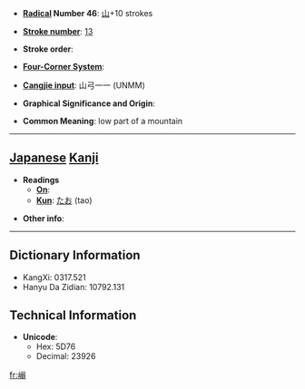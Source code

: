 * '''[[Wiktionary:Chinese radical index| Radical]] Number 46''': [[Wiktionary:Chinese radical index 山|山]]+10 strokes

* '''[[Wiktionary:Chinese total strokes index|Stroke number]]''': [[Wiktionary:Chinese total strokes index 13|13]]

* '''Stroke order''': 

* '''[[Wiktionary:Chinese four corner index|Four-Corner System]]''': 

* '''[[Wiktionary:Chinese Cangjie index|Cangjie input]]''': 山弓一一 (UNMM)

* '''Graphical Significance and Origin''': 

* '''Common Meaning''': low part of a mountain

----

== [[Japanese]] [[Kanji]] ==

* '''Readings'''
** '''[[On]]''': 
** '''[[Kun]]''': [[たお]] (tao)

* '''Other info''':  

----

== Dictionary Information ==

* KangXi: 0317.521
* Hanyu Da Zidian: 10792.131

== Technical Information ==

* '''Unicode''':
** Hex: 5D76
** Decimal: 23926

[[fr:嵶]]